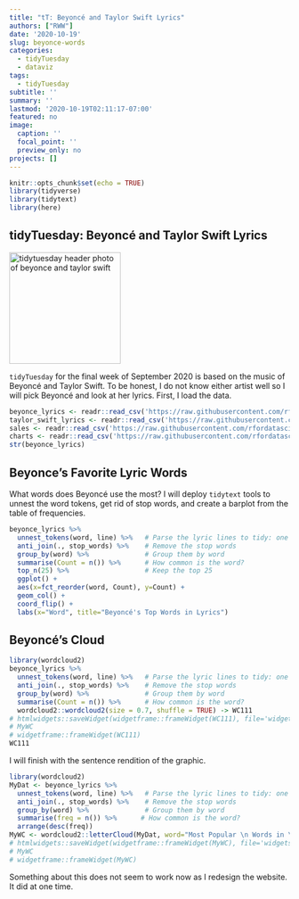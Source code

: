 ```yaml
---
title: "tT: Beyoncé and Taylor Swift Lyrics"
authors: ["RWW"]
date: '2020-10-19'
slug: beyonce-words
categories:
  - tidyTuesday
  - dataviz
tags:
  - tidyTuesday
subtitle: ''
summary: ''
lastmod: '2020-10-19T02:11:17-07:00'
featured: no
image:
  caption: ''
  focal_point: ''
  preview_only: no
projects: []
---
```



```r
knitr::opts_chunk$set(echo = TRUE)
library(tidyverse)
library(tidytext)
library(here)
```

## tidyTuesday: Beyoncé and Taylor Swift Lyrics

<img src="https://camo.githubusercontent.com/9fd20607eb6961861f803167a3d1f17a3724d360af97051e556eeaeb516ab14e/68747470733a2f2f616b6e732d696d616765732e656f6e6c696e652e636f6d2f656f6c5f696d616765732f456e746972655f536974652f323031393732312f72735f31303234783735392d3139303832313132353131322d313032342e7461796c6f722d73776966742d6265796f6e63652d323030392d6d74762d766d61732e63742e3038323131392e6a70673f6669743d61726f756e64253743313032343a6175746f266f75747075742d7175616c6974793d39302663726f703d313032343a6175746f3b63656e7465722c746f70" alt="tidytuesday header photo of beyonce and taylor swift" width="200"/>

`tidyTuesday` for the final week of September 2020 is based on the music of  Beyoncé and Taylor Swift.  To be honest, I do not know either artist well so I will pick Beyoncé and look at her lyrics.  First, I load the data.

```r
beyonce_lyrics <- readr::read_csv('https://raw.githubusercontent.com/rfordatascience/tidytuesday/master/data/2020/2020-09-29/beyonce_lyrics.csv')
taylor_swift_lyrics <- readr::read_csv('https://raw.githubusercontent.com/rfordatascience/tidytuesday/master/data/2020/2020-09-29/taylor_swift_lyrics.csv')
sales <- readr::read_csv('https://raw.githubusercontent.com/rfordatascience/tidytuesday/master/data/2020/2020-09-29/sales.csv')
charts <- readr::read_csv('https://raw.githubusercontent.com/rfordatascience/tidytuesday/master/data/2020/2020-09-29/charts.csv')
str(beyonce_lyrics)
```

## Beyonce's Favorite Lyric Words

What words does Beyoncé use the most?  I will deploy `tidytext` tools to unnest the word tokens, get rid of stop words, and create a barplot from the table of frequencies.

```r
beyonce_lyrics %>% 
  unnest_tokens(word, line) %>%   # Parse the lyric lines to tidy: one word per row.
  anti_join(., stop_words) %>%    # Remove the stop words
  group_by(word) %>%              # Group them by word
  summarise(Count = n()) %>%      # How common is the word?
  top_n(25) %>%                   # Keep the top 25
  ggplot() + 
  aes(x=fct_reorder(word, Count), y=Count) + 
  geom_col() + 
  coord_flip() + 
  labs(x="Word", title="Beyoncé's Top Words in Lyrics")
```

## Beyoncé's Cloud

```r
library(wordcloud2)
beyonce_lyrics %>% 
  unnest_tokens(word, line) %>%   # Parse the lyric lines to tidy: one word per row.
  anti_join(., stop_words) %>%    # Remove the stop words
  group_by(word) %>%              # Group them by word
  summarise(Count = n()) %>%      # How common is the word?
  wordcloud2::wordcloud2(size = 0.7, shuffle = TRUE) -> WC111
# htmlwidgets::saveWidget(widgetframe::frameWidget(WC111), file='widgets/wcbey.html')
# MyWC
# widgetframe::frameWidget(WC111)
WC111
```

I will finish with the sentence rendition of the graphic.

```r
library(wordcloud2)
MyDat <- beyonce_lyrics %>% 
  unnest_tokens(word, line) %>%   # Parse the lyric lines to tidy: one word per row.
  anti_join(., stop_words) %>%    # Remove the stop words
  group_by(word) %>%              # Group them by word
  summarise(freq = n()) %>%      # How common is the word?
  arrange(desc(freq))
MyWC <- wordcloud2::letterCloud(MyDat, word="Most Popular \n Words in \n Beyonce \n Lyrics", wordSize = 1.75, backgroundColor="lightblue", color='random-dark', size=0.8)
# htmlwidgets::saveWidget(widgetframe::frameWidget(MyWC), file='widgets/beyonce.html')
# MyWC
# widgetframe::frameWidget(MyWC)
```

Something about this does not seem to work now as I redesign the website.  It did at one time.

